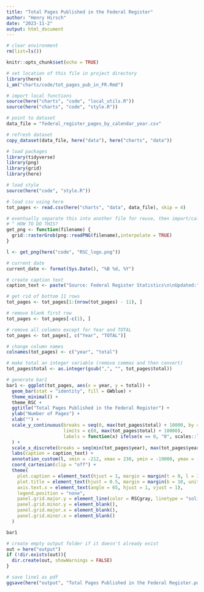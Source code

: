 ```yaml
---
title: "Total Pages Published in the Federal Register"
author: "Henry Hirsch"
date: "2023-11-2"
output: html_document
---
```


```r
# clear environment
rm(list=ls())
```

```r
knitr::opts_chunk$set(echo = TRUE)

# set location of this file in project directory
library(here)
i_am("charts/code/tot_pages_pub_in_FR.Rmd")

# import local functions
source(here("charts", "code", "local_utils.R"))
source(here("charts", "code", "style.R"))

# point to dataset
data_file = "federal_register_pages_by_calendar_year.csv"

# refresh dataset
copy_dataset(data_file, here("data"), here("charts", "data"))

```

```r
# load packages
library(tidyverse)
library(png)
library(grid)
library(here)
```

```r
# load style
source(here("code", "style.R"))
```

```r
# load csv using here
tot_pages <- read.csv(here("charts", "data", data_file), skip = 4)

# eventually separate this into another file for reuse, then import/call the function
# ^ HOW TO DO THIS?
get_png <- function(filename) {
  grid::rasterGrob(png::readPNG(filename),interpolate = TRUE)
}

l <- get_png(here("code", "RSC_logo.png"))

```

```r
# current date
current_date <- format(Sys.Date(), "%B %d, %Y")

# create caption text
caption_text <- paste("Source: Federal Register Statistics\n\nUpdated:", current_date)

# get rid of bottom 11 rows
tot_pages <- tot_pages[1:(nrow(tot_pages) - 11), ]

# remove blank first row
tot_pages <- tot_pages[-c(1), ]

# remove all columns except for Year and TOTAL
tot_pages <- tot_pages[, c("Year", "TOTAL")]

# change column names
colnames(tot_pages) <- c("year", "total")

# make total an integer variable (remove commas and then convert)
tot_pages$total <- as.integer(gsub(",", "", tot_pages$total))


```

```r
# generate bar1
bar1 <- ggplot(tot_pages, aes(x = year, y = total)) +
  geom_bar(stat = "identity", fill = GWblue) +
  theme_minimal() +
  theme_RSC +
  ggtitle("Total Pages Published in the Federal Register") +
  ylab("Number of Pages") +
  xlab("") +
  scale_y_continuous(breaks = seq(0, max(tot_pages$total) + 10000, by = 10000), expand = c(0, 0),
                     limits = c(0, max(tot_pages$total) + 10000),
                     labels = function(x) ifelse(x == 0, "0", scales::label_number(suffix = "k", scale = 1e-3)(x))
  ) +
  scale_x_discrete(breaks = seq(min(tot_pages$year), max(tot_pages$year), by = 2)) + 
  labs(caption = caption_text) +
  annotation_custom(l, xmin = -212, xmax = 230, ymin = -19000, ymax = -7000) + # for logo
  coord_cartesian(clip = "off") +
  theme(
    plot.caption = element_text(hjust = 1, margin = margin(t = 0, l = 36, b = 50, unit = "pt")),
    plot.title = element_text(hjust = 0.5, margin = margin(b = 10, unit = "pt")),
    axis.text.x = element_text(angle = 65, hjust = 1, vjust = 1),
    legend.position = "none",
    panel.grid.major.y = element_line(color = RSCgray, linetype = "solid"),
    panel.grid.minor.y = element_blank(),
    panel.grid.major.x = element_blank(),
    panel.grid.minor.x = element_blank()
  )

bar1
```

```r
# create empty output folder if it doesn't already exist
out = here("output")
if (!dir.exists(out)){
  dir.create(out, showWarnings = FALSE)
}
```

```r
# save line1 as pdf
ggsave(here("output", "Total Pages Published in the Federal Register.pdf"), plot = bar1, width = 12, height = 9, dpi = 300)
```


